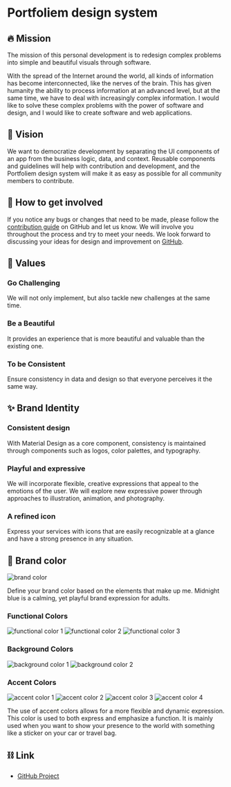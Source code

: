 
<style>{`
  .image-item {
    padding: 20px 30px 20px 0px;
  }
`}</style>
<Meta title="Introduction.EN" />

# Portfoliem design system

## 🔥 Mission

The mission of this personal development is to redesign complex problems into simple and beautiful visuals through software.

With the spread of the Internet around the world, all kinds of information has become interconnected, like the nerves of the brain. This has given humanity the ability to process information at an advanced level, but at the same time, we have to deal with increasingly complex information. I would like to solve these complex problems with the power of software and design, and I would like to create software and web applications.

## 👀 Vision

We want to democratize development by separating the UI components of an app from the business logic, data, and context. Reusable components and guidelines will help with contribution and development, and the Portfoliem design system will make it as easy as possible for all community members to contribute.

## 👏 How to get involved

If you notice any bugs or changes that need to be made, please follow the [contribution guide](https://github.com/chidoriashi1990/portfoliem-storybook/blob/master/CONTRIBUTING.md) on GitHub and let us know. We will involve you throughout the process and try to meet your needs.
We look forward to discussing your ideas for design and improvement on [GitHub](https://github.com/chidoriashi1990/portfoliem-storybook).

## 💎 Values

### Go Challenging

We will not only implement, but also tackle new challenges at the same time.

### Be a Beautiful

It provides an experience that is more beautiful and valuable than the existing one.

### To be Consistent

Ensure consistency in data and design so that everyone perceives it the same way.

## ✨ Brand Identity

### Consistent design

With Material Design as a core component, consistency is maintained through components such as logos, color palettes, and typography.

### Playful and expressive

We will incorporate flexible, creative expressions that appeal to the emotions of the user. We will explore new expressive power through approaches to illustration, animation, and photography.

### A refined icon

Express your services with icons that are easily recognizable at a glance and have a strong presence in any situation.

## 🎨 Brand color

<img className="image-item" src={BrandColor} alt="brand color" />

Define your brand color based on the elements that make up me. Midnight blue is a calming, yet playful brand expression for adults.

### Functional Colors

<img className="image-item" src={FunctionalColor1} alt="functional color 1" />
<img className="image-item" src={FunctionalColor2} alt="functional color 2" />
<img className="image-item" src={FunctionalColor3} alt="functional color 3" />

### Background Colors

<img className="image-item" src={BackgroundColor1} alt="background color 1" />
<img className="image-item" src={BackgroundColor2} alt="background color 2" />

### Accent Colors

<img className="image-item" src={AccentColor1} alt="accent color 1" />
<img className="image-item" src={AccentColor2} alt="accent color 2" />
<img className="image-item" src={AccentColor3} alt="accent color 3" />
<img className="image-item" src={AccentColor4} alt="accent color 4" />

The use of accent colors allows for a more flexible and dynamic expression. This color is used to both express and emphasize a function. It is mainly used when you want to show your presence to the world with something like a sticker on your car or travel bag.

## ⛓ Link

- [GitHub Project](https://github.com/chidoriashi1990/portfoliem-storybook)
